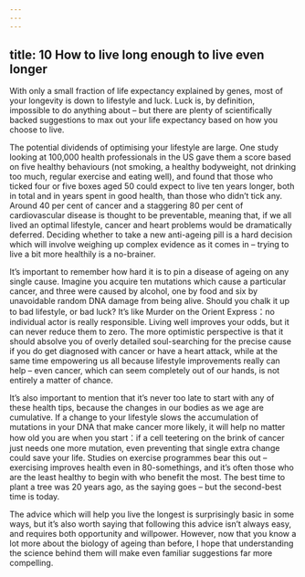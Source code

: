 ```yaml
---
---
---
```

title: 10 How to live long enough to live even longer
---



With only a small fraction of life expectancy explained by genes, most of your longevity is down to lifestyle and luck. Luck is, by definition, impossible to do anything about – but there are plenty of scientifically backed suggestions to max out your life expectancy based on how you choose to live.

The potential dividends of optimising your lifestyle are large. One study looking at 100,000 health professionals in the US gave them a score based on five healthy behaviours (not smoking, a healthy bodyweight, not drinking too much, regular exercise and eating well), and found that those who ticked four or five boxes aged 50 could expect to live ten years longer, both in total and in years spent in good health, than those who didn’t tick any. Around 40 per cent of cancer and a staggering 80 per cent of cardiovascular disease is thought to be preventable, meaning that, if we all lived an optimal lifestyle, cancer and heart problems would be dramatically deferred. Deciding whether to take a new anti-ageing pill is a hard decision which will involve weighing up complex evidence as it comes in – trying to live a bit more healthily is a no-brainer.

It’s important to remember how hard it is to pin a disease of ageing on any single cause. Imagine you acquire ten mutations which cause a particular cancer, and three were caused by alcohol, one by food and six by unavoidable random DNA damage from being alive. Should you chalk it up to bad lifestyle, or bad luck? It’s like Murder on the Orient Express：no individual actor is really responsible. Living well improves your odds, but it can never reduce them to zero. The more optimistic perspective is that it should absolve you of overly detailed soul-searching for the precise cause if you do get diagnosed with cancer or have a heart attack, while at the same time empowering us all because lifestyle improvements really can help – even cancer, which can seem completely out of our hands, is not entirely a matter of chance.

It’s also important to mention that it’s never too late to start with any of these health tips, because the changes in our bodies as we age are cumulative. If a change to your lifestyle slows the accumulation of mutations in your DNA that make cancer more likely, it will help no matter how old you are when you start：if a cell teetering on the brink of cancer just needs one more mutation, even preventing that single extra change could save your life. Studies on exercise programmes bear this out – exercising improves health even in 80-somethings, and it’s often those who are the least healthy to begin with who benefit the most. The best time to plant a tree was 20 years ago, as the saying goes – but the second-best time is today.

The advice which will help you live the longest is surprisingly basic in some ways, but it’s also worth saying that following this advice isn’t always easy, and requires both opportunity and willpower. However, now that you know a lot more about the biology of ageing than before, I hope that understanding the science behind them will make even familiar suggestions far more compelling.
